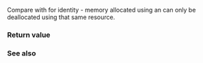 {{cpp/experimental/pmr/unsynchronized_pool_resource/title|do_is_equal}}
{{cpp/experimental/lib extensions/pmr/unsynchronized_pool_resource/navbar}}
{{ddcl|since=libfund_ts|1=
virtual bool do_is_equal( const memory_resource&amp; other ) const noexcept;
}}

Compare {{c|*this}} with {{c|other}} for identity - memory allocated using an {{tt|unsynchronized_pool_resource}} can only be deallocated using that same resource.

===Return value===
{{c|1=this == dynamic_cast&lt;const unsynchronized_pool_resource*&gt;(&amp;other)}}

===See also===
{{dsc begin}}
{{dsc inc|cpp/experimental/memory_resource/dsc do_is_equal}}
{{dsc end}}